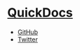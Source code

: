 # [QuickDocs](/)

- [GitHub](https://github.com/steveruizok/quick-docs)
- [Twitter](https://twitter.com/steveruizok)
